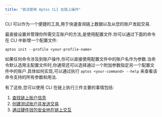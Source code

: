 ```yaml
---
title: "尝试使用 Aptos CLI 在链上操作"
---
```






CLI 可以作为一个便捷的工具,用于快速查询链上数据以及从您的账户发起交易.

最直接设置并管理你所需交互账户的方法,是使用配置文件.你可以通过下面的命令在 CLI 中新增一个配置文件:

```shellscript filename="Terminal"
aptos init --profile <your-profile-name>
```

如果任何命令涉及到账户操作,你可以直接使用配置文件中的账户名作为参数.当命令默认选用主配置文件时,你通常还可以选择通过一个附加参数指定另一个配置文件中的账户.具体如何实现,可以通过执行 `aptos <your-command> --help` 来查看该命令支持的所有参数和用法.

有了这些,您可以使用 CLI 在链上执行三件主要的事情包括:

1. [查找链上账户信息](/zh/build/cli/trying-things-on-chain/looking-up-account-info)
2. [创建测试账户并发送交易](/zh/build/cli/trying-things-on-chain/create-test-accounts)
3. [通过硬件钱包安全地在链上交互](/zh/build/cli/trying-things-on-chain/ledger)
